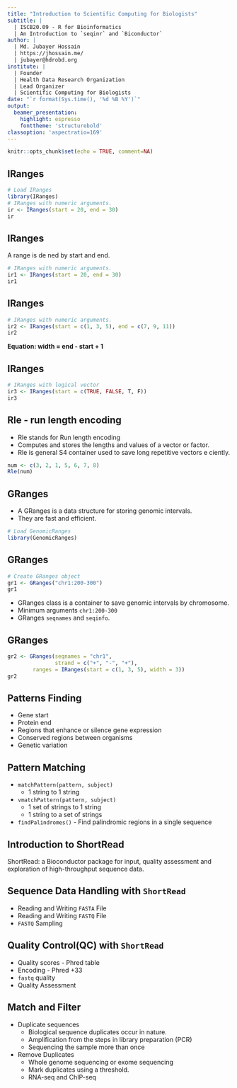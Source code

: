 ```yaml
---
title: "Introduction to Scientific Computing for Biologists"
subtitle: |
  | ISCB20.09 - R for Bioinformatics
  | An Introduction to `seqinr` and `Biconductor`
author: | 
  | Md. Jubayer Hossain
  | https://jhossain.me/
  | jubayer@hdrobd.org 
institute: | 
  | Founder 
  | Health Data Research Organization
  | Lead Organizer
  | Scientific Computing for Biologists 
date: "`r format(Sys.time(), '%d %B %Y')`"
output: 
  beamer_presentation:
    highlight: espresso
    fonttheme: 'structurebold'
classoption: 'aspectratio=169'
---
```


```r
knitr::opts_chunk$set(echo = TRUE, comment=NA)
```

## IRanges{.t}
```r
# Load IRanges 
library(IRanges)
# IRanges with numeric arguments. 
ir <- IRanges(start = 20, end = 30)
ir 
```

## IRanges{.t}
A range is de ned by start and end.
```r
# IRanges with numeric arguments. 
ir1 <- IRanges(start = 20, end = 30)
ir1 
```

## IRanges{.t}
```r
# IRanges with numeric arguments. 
ir2 <- IRanges(start = c(1, 3, 5), end = c(7, 9, 11))
ir2 
```
**Equation: width = end - start + 1**

## IRanges{.t}
```r
# IRanges with logical vector  
ir3 <- IRanges(start = c(TRUE, FALSE, T, F))
ir3 
```

## Rle - run length encoding{.t}
- Rle stands for Run length encoding
- Computes and stores the lengths and values of a vector or factor.
- Rle is general S4 container used to save long repetitive vectors e ciently. 
```r
num <- c(3, 2, 1, 5, 6, 7, 8)
Rle(num)
```

## GRanges{.t}
- A GRanges is a data structure for storing genomic intervals. 
- They are fast and efficient. 

```r
# Load GenomicRanges
library(GenomicRanges)
```

## GRanges{.t}
```r
# Create GRanges object 
gr1 <- GRanges("chr1:200-300")
gr1
```
- GRanges class is a container to save genomic intervals by chromosome. 
- Minimum arguments `chr1:200-300`
- GRanges `seqnames` and `seqinfo`.

## GRanges{.t}
```r
gr2 <- GRanges(seqnames = "chr1", 
               strand = c("+", "-", "+"),
        ranges = IRanges(start = c(1, 3, 5), width = 3))
gr2 
```
## Patterns Finding{.t}
- Gene start
- Protein end
- Regions that enhance or silence gene expression
- Conserved regions between organisms
- Genetic variation

## Pattern Matching{.t}
- `matchPattern(pattern, subject)`
  - 1 string to 1 string
- `vmatchPattern(pattern, subject)`
  - 1 set of strings to 1 string
  - 1 string to a set of strings
- `findPalindromes()` - Find palindromic regions in a single sequence


## Introduction to ShortRead{.t}
ShortRead: a Bioconductor package for input, quality assessment and exploration of high-throughput sequence data. 

## Sequence Data Handling with `ShortRead` {.t}
- Reading and Writing `FASTA` File 
- Reading and Writing `FASTQ` File 
- `FASTQ` Sampling

## Quality Control(QC) with `ShortRead` {.t}
- Quality scores - Phred table
- Encoding - Phred +33
- `fastq` quality
- Quality Assessment

## Match and Filter{.t}
- Duplicate sequences
  - Biological sequence duplicates occur in nature.
  - Amplification from the steps in library preparation (PCR)
  - Sequencing the sample more than once
  
- Remove Duplicates 
  - Whole genome sequencing or exome sequencing
  - Mark duplicates using a threshold. 
  - RNA-seq and ChIP-seq